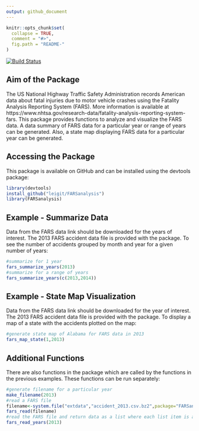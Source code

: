 ```yaml
---
output: github_document
---
```


<!-- README.md is generated from README.Rmd. Please edit that file -->

```r
knitr::opts_chunk$set(
  collapse = TRUE,
  comment = "#>",
  fig.path = "README-"
)
```

[![Build Status](https://travis-ci.org/leigitcode/FARSanalysis.svg?branch=master)](https://travis-ci.org/leigitcode/FARSanalysis)

## Aim of the Package
The US National Highway Traffic Safety Administration records American data about fatal injuries due to motor vehicle crashes using the Fatality Analysis Reporting System (FARS).  More information is available at https://www.nhtsa.gov/research-data/fatality-analysis-reporting-system-fars.  This package provides functions to analyze and visualize the FARS data.  A data summary of FARS data for a particular year or range of years can be generated.  Also, a state map displaying FARS data for a particular year can be generated.  

## Accessing the Package

This package is available on GitHub and can be installed using the devtools package:

```r
library(devtools)
install_github("leigit/FARSanalysis")
library(FARSanalysis)
```

## Example - Summarize Data

Data from the FARS data link should be downloaded for the years of interest.  The 2013 FARS accident data file is provided with the package.  To see the number of accidents grouped by month and year for a given number of years:

```r
#summarize for 1 year
fars_summarize_years(2013)
#summarize for a range of years
fars_summarize_years(c(2013,2014))
```

## Example - State Map Visualization

Data from the FARS data link should be downloaded for the year of interest.  The 2013 FARS accident data file is provided with the package.  To display a map of a state with the accidents plotted on the map:


```r
#generate state map of Alabama for FARS data in 2013
fars_map_state(1,2013)
```


## Additional Functions

There are also functions in the package which are called by the functions in the previous examples.  These functions can be run separately:

```r
#generate filename for a particular year
make_filename(2013)
#read a FARS file
filename<-system.file("extdata","accident_2013.csv.bz2",package="FARSanalysis")
fars_read(filename)
#read the FARS file and return data as a list where each list item is a tbl_df object containing month and year data for one file.
fars_read_years(2013)
```
